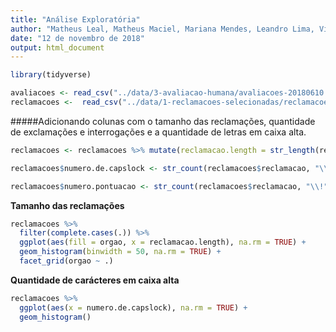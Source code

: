 ```yaml
---
title: "Análise Exploratória"
author: "Matheus Leal, Matheus Maciel, Mariana Mendes, Leandro Lima, Victor Hugo"
date: "12 de novembro de 2018"
output: html_document
---
```


```r
library(tidyverse)

avaliacoes <- read_csv("../data/3-avaliacao-humana/avaliacoes-20180610.csv")
reclamacoes <-  read_csv("../data/1-reclamacoes-selecionadas/reclamacoes-avaliadas.csv")
```


#####Adicionando colunas com o tamanho das reclamações, quantidade de exclamações e interrogações e a quantidade de letras em caixa alta.
```r
reclamacoes <- reclamacoes %>% mutate(reclamacao.length = str_length(reclamacao))

reclamacoes$numero.de.capslock <- str_count(reclamacoes$reclamacao, "\\b[A-Z]{2,}\\b")

reclamacoes$numero.pontuacao <- str_count(reclamacoes$reclamacao, "\\!") + str_count(reclamacoes$reclamacao, "\\?")
```


**Tamanho das reclamações**
```r
reclamacoes %>% 
  filter(complete.cases(.)) %>% 
  ggplot(aes(fill = orgao, x = reclamacao.length), na.rm = TRUE) + 
  geom_histogram(binwidth = 50, na.rm = TRUE) + 
  facet_grid(orgao ~ .)
```


**Quantidade de carácteres em caixa alta**
```r
reclamacoes %>% 
  ggplot(aes(x = numero.de.capslock), na.rm = TRUE) + 
  geom_histogram()
```

```r

```


